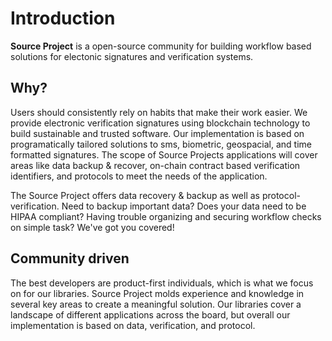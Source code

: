 # Introduction

**Source Project** is a open-source community for building workflow based solutions for electonic signatures and verification systems.

## Why?

Users should consistently rely on habits that make their work easier. We provide electronic verification signatures using blockchain technology to build sustainable and trusted software.
Our implementation is based on programatically tailored solutions to sms, biometric, geospacial, and time formatted signatures. The scope of Source Projects applications will cover areas like data backup & recover, on-chain contract based verification identifiers, and protocols to meet the needs of the application. 

The Source Project offers data recovery & backup as well as protocol-verification. 
Need to backup important data? Does your data need to be HIPAA compliant? Having trouble organizing and securing workflow checks on simple task? We've got you covered!

## Community driven

The best developers are product-first individuals, which is what we focus on for our libraries. Source Project molds experience and knowledge in several key areas to create a meaningful solution. Our libraries cover a landscape of different applications across the board, but overall our implementation is based on data, verification, and protocol. 
